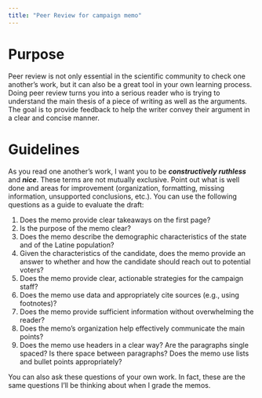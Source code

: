 ```yaml
---
title: "Peer Review for campaign memo"
---
```


# Purpose

Peer review is not only essential in the scientific community to check one another's work, but it can also be a great tool in your own learning process. Doing peer review turns you into a serious reader who is trying to understand the main thesis of a piece of writing as well as the arguments. The goal is to provide feedback to help the writer convey their argument in a clear and concise manner.


# Guidelines

As you read one another's work, I want you to be ***constructively ruthless*** and ***nice***. These terms are not mutually exclusive. Point out what is well done and areas for improvement (organization, formatting, missing information, unsupported conclusions, etc.). You can use the following questions as a guide to evaluate the draft:

1. Does the memo provide clear takeaways on the first page?
2. Is the purpose of the memo clear?
3. Does the memo describe the demographic characteristics of the state and of the Latine population?
4. Given the characteristics of the candidate, does the memo provide an answer to whether and how the candidate should reach out to potential voters?
5. Does the memo provide clear, actionable strategies for the campaign staff?
6. Does the memo use data and appropriately cite sources (e.g., using footnotes)?
7. Does the memo provide sufficient information without overwhelming the reader?
8. Does the memo's organization help effectively communicate the main points?
9. Does the memo use headers in a clear way? Are the paragraphs single spaced? Is there space between paragraphs? Does the memo use lists and bullet points appropriately?


You can also ask these questions of your own work. In fact, these are the same questions I'll be thinking about when I grade the memos.

